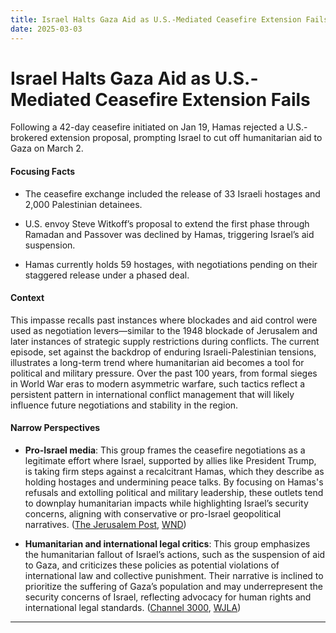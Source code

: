 ```yaml
---
title: Israel Halts Gaza Aid as U.S.-Mediated Ceasefire Extension Fails
date: 2025-03-03
---
```


# Israel Halts Gaza Aid as U.S.-Mediated Ceasefire Extension Fails

Following a 42-day ceasefire initiated on Jan 19, Hamas rejected a U.S.-brokered extension proposal, prompting Israel to cut off humanitarian aid to Gaza on March 2.

#### Focusing Facts

- The ceasefire exchange included the release of 33 Israeli hostages and 2,000 Palestinian detainees.

- U.S. envoy Steve Witkoff’s proposal to extend the first phase through Ramadan and Passover was declined by Hamas, triggering Israel’s aid suspension.

- Hamas currently holds 59 hostages, with negotiations pending on their staggered release under a phased deal.

#### Context

This impasse recalls past instances where blockades and aid control were used as negotiation levers—similar to the 1948 blockade of Jerusalem and later instances of strategic supply restrictions during conflicts. The current episode, set against the backdrop of enduring Israeli-Palestinian tensions, illustrates a long-term trend where humanitarian aid becomes a tool for political and military pressure. Over the past 100 years, from formal sieges in World War eras to modern asymmetric warfare, such tactics reflect a persistent pattern in international conflict management that will likely influence future negotiations and stability in the region.

#### Narrow Perspectives

- **Pro-Israel media**: This group frames the ceasefire negotiations as a legitimate effort where Israel, supported by allies like President Trump, is taking firm steps against a recalcitrant Hamas, which they describe as holding hostages and undermining peace talks. By focusing on Hamas's refusals and extolling political and military leadership, these outlets tend to downplay humanitarian impacts while highlighting Israel’s security concerns, aligning with conservative or pro-Israel geopolitical narratives. ([The Jerusalem Post](https://www.jpost.com/israel-news/article-844405), [WND](https://www.wnd.com/2025/03/watch-israel-halts-all-aid-to-gaza-after-hamas-rejects-u-s-ceasefire-proposal/))

- **Humanitarian and international legal critics**: This group emphasizes the humanitarian fallout of Israel’s actions, such as the suspension of aid to Gaza, and criticizes these policies as potential violations of international law and collective punishment. Their narrative is inclined to prioritize the suffering of Gaza’s population and may underrepresent the security concerns of Israel, reflecting advocacy for human rights and international legal standards. ([Channel 3000](https://www.channel3000.com/news/national-and-world-news/israel-conflict/israel-has-cut-off-all-supplies-to-gaza-heres-what-that-means/article_f82849d4-ed37-5fee-88d8-17c2d9eb4c12.html), [WJLA](https://wjla.com/news/nation-world/israel-cuts-off-gaza-aid-sparking-international-criticism-and-legal-challenges-hamas-war-united-nations-international-law-united-sates-ramadan-president-donald-trump-benjamin-netanyahu))

---
